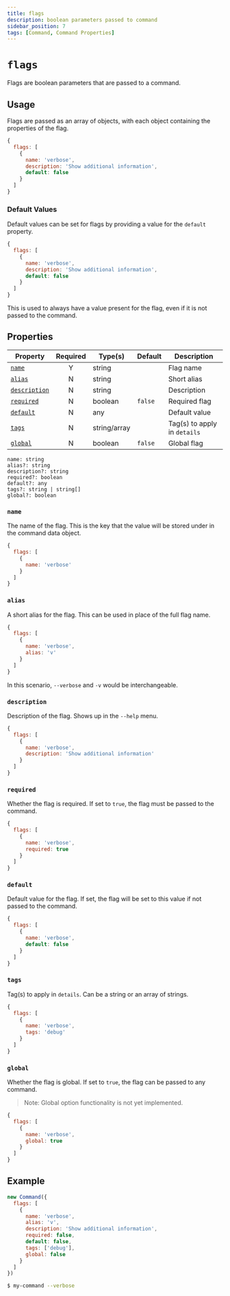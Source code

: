 ```yaml
---
title: flags
description: boolean parameters passed to command
sidebar_position: 7
tags: [Command, Command Properties]
---
```


# `flags`

Flags are boolean parameters that are passed to a command.

## Usage

Flags are passed as an array of objects, with each object containing the properties of the flag.

```js
{
  flags: [
    {
      name: 'verbose',
      description: 'Show additional information',
      default: false
    }
  ]
}
```

### Default Values

Default values can be set for flags by providing a value for the `default` property.

```js
{
  flags: [
    {
      name: 'verbose',
      description: 'Show additional information',
      default: false
    }
  ]
}
```

This is used to always have a value present for the flag, even if it is not passed to the command.

## Properties

| Property                      | Required | Type(s)         | Default  | Description |
| ----------------------------- | :------: | --------------- | -------- | ----------- |
| [`name`](#name)               | Y        | string          |          | Flag name |
| [`alias`](#alias)             | N        | string          |          | Short alias |
| [`description`](#description) | N        | string          |          | Description |
| [`required`](#required)       | N        | boolean         | `false`  | Required flag |
| [`default`](#default)         | N        | any             |          | Default value |
| [`tags`](#tags)               | N        | string/array    |          | Tag(s) to apply in `details` |
| [`global`](#global)           | N        | boolean         | `false`  | Global flag |


```
name: string
alias?: string
description?: string
required?: boolean
default?: any
tags?: string | string[]
global?: boolean
```

### `name`

The name of the flag. This is the key that the value will be stored under in the command data object.

```js
{
  flags: [
    {
      name: 'verbose'
    }
  ]
}
```

### `alias`

A short alias for the flag. This can be used in place of the full flag name.

```js
{
  flags: [
    {
      name: 'verbose',
      alias: 'v'
    }
  ]
}
```

In this scenario, `--verbose` and `-v` would be interchangeable.

### `description`

Description of the flag. Shows up in the `--help` menu.

```js
{
  flags: [
    {
      name: 'verbose',
      description: 'Show additional information'
    }
  ]
}
```

### `required`

Whether the flag is required. If set to `true`, the flag must be passed to the command.

```js
{
  flags: [
    {
      name: 'verbose',
      required: true
    }
  ]
}
```

### `default`

Default value for the flag. If set, the flag will be set to this value if not passed to the command.

```js
{
  flags: [
    {
      name: 'verbose',
      default: false
    }
  ]
}
```

### `tags`

Tag(s) to apply in `details`. Can be a string or an array of strings.

```js
{
  flags: [
    {
      name: 'verbose',
      tags: 'debug'
    }
  ]
}
```

### `global`

Whether the flag is global. If set to `true`, the flag can be passed to any command.

> Note: Global option functionality is not yet implemented.

```js
{
  flags: [
    {
      name: 'verbose',
      global: true
    }
  ]
}
```

## Example

```js
new Command({
  flags: [
    {
      name: 'verbose',
      alias: 'v',
      description: 'Show additional information',
      required: false,
      default: false,
      tags: ['debug'],
      global: false
    }
  ]
})
```

```bash
$ my-command --verbose
```
